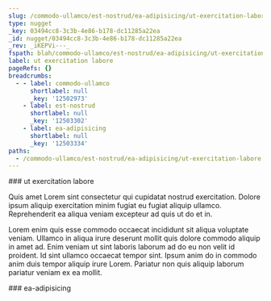```yaml
---
slug: /commodo-ullamco/est-nostrud/ea-adipisicing/ut-exercitation-labore
type: nugget
_key: 03494cc8-3c3b-4e86-b178-dc11285a22ea
_id: nugget/03494cc8-3c3b-4e86-b178-dc11285a22ea
_rev: _iKEPVi---_
fspath: blah/commodo-ullamco/est-nostrud/ea-adipisicing/ut-exercitation-labore.md
label: ut exercitation labore
pageRefs: {}
breadcrumbs:
  - - label: commodo-ullamco
      shortlabel: null
      _key: '12502973'
    - label: est-nostrud
      shortlabel: null
      _key: '12503302'
    - label: ea-adipisicing
      shortlabel: null
      _key: '12503334'
paths:
  - /commodo-ullamco/est-nostrud/ea-adipisicing/ut-exercitation-labore
---
```


<NuggetArea>
<Nugget slug="/commodo-ullamco/est-nostrud/ea-adipisicing/ut-exercitation-labore" type="nugget" _key="03494cc8-3c3b-4e86-b178-dc11285a22ea" _id="nugget/03494cc8-3c3b-4e86-b178-dc11285a22ea" _rev="_iKEPVi---_" fspath="blah/commodo-ullamco/est-nostrud/ea-adipisicing/ut-exercitation-labore.md" label="ut exercitation labore" paths="/commodo-ullamco/est-nostrud/ea-adipisicing/ut-exercitation-labore">
<NuggetBody>
### ut exercitation labore

Quis amet Lorem sint consectetur qui cupidatat nostrud exercitation. Dolore ipsum aliquip exercitation minim fugiat eu fugiat aliquip ullamco. Reprehenderit ea aliqua veniam excepteur ad quis ut do et in.

Lorem enim quis esse commodo occaecat incididunt sit aliqua voluptate veniam. Ullamco in aliqua irure deserunt mollit quis dolore commodo aliquip in amet ad. Enim veniam ut sint laboris laborum ad do eu non velit id proident. Id sint ullamco occaecat tempor sint. Ipsum anim do in commodo anim duis tempor aliquip irure Lorem. Pariatur non quis aliquip laborum pariatur veniam ex ea mollit.

</NuggetBody>
<Breadcrumbs>
<Crumbs>
<Crumb _key="12502973" label="commodo-ullamco" /><Crumb _key="12503302" label="est-nostrud" /><Crumb _key="12503334" label="ea-adipisicing" />
</Crumbs>
</Breadcrumbs>
</Nugget>

<NuggetsInbound>
</NuggetsInbound>
<NuggetsOutbound>
</NuggetsOutbound>
</NuggetArea>
<PassagesInbound>
<Passage direction="inbound" type="passage" _key="12503334" _id="passage/12503334" _rev="_iKEPVh6---" label="ea-adipisicing" passage="ea-adipisicing" fspath="blah/commodo-ullamco/est-nostrud/ea-adipisicing" paths="/commodo-ullamco/est-nostrud/ea-adipisicing" slug="/commodo-ullamco/est-nostrud/ea-adipisicing">
<NuggetBody>
### ea-adipisicing

</NuggetBody>
<Breadcrumbs>
<Crumbs>
<Crumb _key="12502973" label="commodo-ullamco" /><Crumb _key="12503302" label="est-nostrud" />
</Crumbs>
</Breadcrumbs>
</Passage>

</PassagesInbound>
<PassagesOutbound>
</PassagesOutbound>